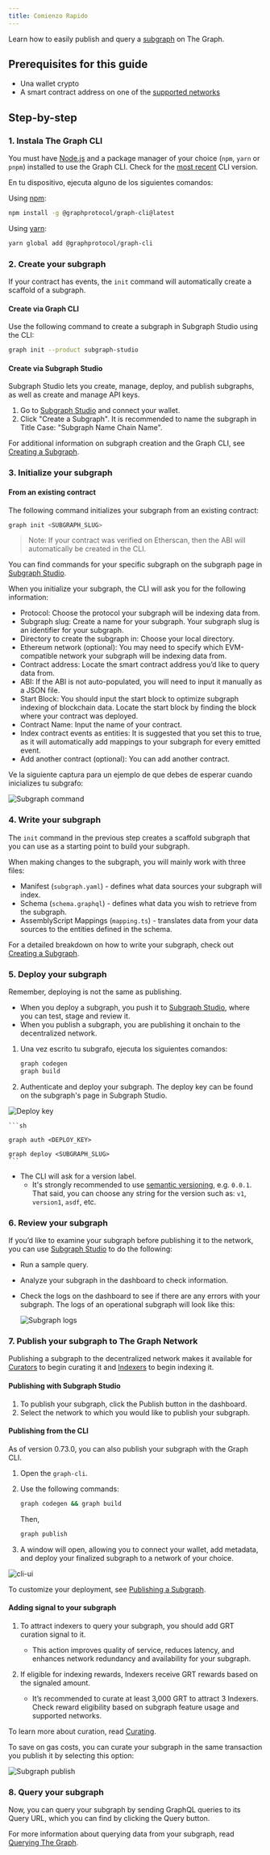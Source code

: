 ```yaml
---
title: Comienzo Rapido
---
```


Learn how to easily publish and query a [subgraph](/developing/developer-faqs/#1-what-is-a-subgraph) on The Graph.

## Prerequisites for this guide

- Una wallet crypto
- A smart contract address on one of the [supported networks](/developing/supported-networks/)

## Step-by-step

### 1. Instala The Graph CLI

You must have [Node.js](https://nodejs.org/) and a package manager of your choice (`npm`, `yarn` or `pnpm`) installed to use the Graph CLI. Check for the [most recent](https://github.com/graphprotocol/graph-tooling/releases?q=%40graphprotocol%2Fgraph-cli&expanded=true) CLI version.

En tu dispositivo, ejecuta alguno de los siguientes comandos:

Using [npm](https://www.npmjs.com/):

```sh
npm install -g @graphprotocol/graph-cli@latest
```

Using [yarn](https://yarnpkg.com/):

```sh
yarn global add @graphprotocol/graph-cli
```

### 2. Create your subgraph

If your contract has events, the `init` command will automatically create a scaffold of a subgraph.

#### Create via Graph CLI

Use the following command to create a subgraph in Subgraph Studio using the CLI:

```sh
graph init --product subgraph-studio
```

#### Create via Subgraph Studio

Subgraph Studio lets you create, manage, deploy, and publish subgraphs, as well as create and manage API keys.

1. Go to [Subgraph Studio](https://thegraph.com/studio/) and connect your wallet.
2. Click "Create a Subgraph". It is recommended to name the subgraph in Title Case: "Subgraph Name Chain Name".

For additional information on subgraph creation and the Graph CLI, see [Creating a Subgraph](/developing/creating-a-subgraph).

### 3. Initialize your subgraph

#### From an existing contract

The following command initializes your subgraph from an existing contract:

```sh
graph init <SUBGRAPH_SLUG>
```

> Note: If your contract was verified on Etherscan, then the ABI will automatically be created in the CLI.

You can find commands for your specific subgraph on the subgraph page in [Subgraph Studio](https://thegraph.com/studio/).

When you initialize your subgraph, the CLI will ask you for the following information:

- Protocol: Choose the protocol your subgraph will be indexing data from.
- Subgraph slug: Create a name for your subgraph. Your subgraph slug is an identifier for your subgraph.
- Directory to create the subgraph in: Choose your local directory.
- Ethereum network (optional): You may need to specify which EVM-compatible network your subgraph will be indexing data from.
- Contract address: Locate the smart contract address you’d like to query data from.
- ABI: If the ABI is not auto-populated, you will need to input it manually as a JSON file.
- Start Block: You should input the start block to optimize subgraph indexing of blockchain data. Locate the start block by finding the block where your contract was deployed.
- Contract Name: Input the name of your contract.
- Index contract events as entities: It is suggested that you set this to true, as it will automatically add mappings to your subgraph for every emitted event.
- Add another contract (optional): You can add another contract.

Ve la siguiente captura para un ejemplo de que debes de esperar cuando inicializes tu subgrafo:

![Subgraph command](/img/subgraph-init-example.png)

### 4. Write your subgraph

The `init` command in the previous step creates a scaffold subgraph that you can use as a starting point to build your subgraph.

When making changes to the subgraph, you will mainly work with three files:

- Manifest (`subgraph.yaml`) - defines what data sources your subgraph will index.
- Schema (`schema.graphql`) - defines what data you wish to retrieve from the subgraph.
- AssemblyScript Mappings (`mapping.ts`) - translates data from your data sources to the entities defined in the schema.

For a detailed breakdown on how to write your subgraph, check out [Creating a Subgraph](/developing/creating-a-subgraph/).

### 5. Deploy your subgraph

Remember, deploying is not the same as publishing.

- When you deploy a subgraph, you push it to [Subgraph Studio](https://thegraph.com/studio/), where you can test, stage and review it.
- When you publish a subgraph, you are publishing it onchain to the decentralized network.

1. Una vez escrito tu subgrafo, ejecuta los siguientes comandos:

   ```sh
   graph codegen
   graph build
   ```

2. Authenticate and deploy your subgraph. The deploy key can be found on the subgraph's page in Subgraph Studio.

![Deploy key](/img/subgraph-studio-deploy-key.jpg)

````
```sh

graph auth <DEPLOY_KEY>

graph deploy <SUBGRAPH_SLUG>
```
````

- The CLI will ask for a version label.
  - It's strongly recommended to use [semantic versioning](https://semver.org/), e.g. `0.0.1`. That said, you can choose any string for the version such as: `v1`, `version1`, `asdf`, etc.

### 6. Review your subgraph

If you’d like to examine your subgraph before publishing it to the network, you can use [Subgraph Studio](https://thegraph.com/studio/) to do the following:

- Run a sample query.
- Analyze your subgraph in the dashboard to check information.
- Check the logs on the dashboard to see if there are any errors with your subgraph. The logs of an operational subgraph will look like this:

  ![Subgraph logs](/img/subgraph-logs-image.png)

### 7. Publish your subgraph to The Graph Network

Publishing a subgraph to the decentralized network makes it available for [Curators](/network/curating/) to begin curating it and [Indexers](/network/indexing/) to begin indexing it.

#### Publishing with Subgraph Studio

1. To publish your subgraph, click the Publish button in the dashboard.
2. Select the network to which you would like to publish your subgraph.

#### Publishing from the CLI

As of version 0.73.0, you can also publish your subgraph with the Graph CLI.

1. Open the `graph-cli`.

2. Use the following commands:

   ```sh
   graph codegen && graph build
   ```

   Then,

   ```sh
   graph publish
   ```

3. A window will open, allowing you to connect your wallet, add metadata, and deploy your finalized subgraph to a network of your choice.

![cli-ui](/img/cli-ui.png)

To customize your deployment, see [Publishing a Subgraph](/publishing/publishing-a-subgraph/).

#### Adding signal to your subgraph

1. To attract indexers to query your subgraph, you should add GRT curation signal to it.

   - This action improves quality of service, reduces latency, and enhances network redundancy and availability for your subgraph.

2. If eligible for indexing rewards, Indexers receive GRT rewards based on the signaled amount.

   - It’s recommended to curate at least 3,000 GRT to attract 3 Indexers. Check reward eligibility based on subgraph feature usage and supported networks.

To learn more about curation, read [Curating](/network/curating/).

To save on gas costs, you can curate your subgraph in the same transaction you publish it by selecting this option:

![Subgraph publish](/img/studio-publish-modal.png)

### 8. Query your subgraph

Now, you can query your subgraph by sending GraphQL queries to its Query URL, which you can find by clicking the Query button.

For more information about querying data from your subgraph, read [Querying The Graph](/querying/querying-the-graph/).
